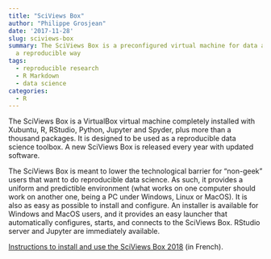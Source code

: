 ```yaml
---
title: "SciViews Box"
author: "Philippe Grosjean"
date: '2017-11-28'
slug: sciviews-box
summary: The SciViews Box is a preconfigured virtual machine for data analysis in
  a reproducible way
tags:
  - reproducible research
  - R Markdown
  - data science
categories:
  - R
---
```


The SciViews Box is a VirtualBox virtual machine completely installed with Xubuntu, R, RStudio, Python, Jupyter and Spyder, plus more than a thousand packages. It is designed to be used as a reproducible data science toolbox. A new SciViews Box is released every year with updated software.

The SciViews Box is meant to lower the technological barrier for "non-geek" users that want to do reproducible data science. As such, it provides a uniform and predictible environment (what works on one computer should work on another one, being a PC under Windows, Linux or MacOS). It is also as easy as possible to install and configure. An installer is available for Windows and MacOS users, and it provides an easy launcher that automatically configures, starts, and connects to the SciViews Box. RStudio server and Jupyter are immediately available.

[Instructions to install and use the SciViews Box 2018](http://biodatascience-course.sciviews.org/sdd-umons/install.html) (in French).
